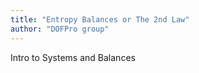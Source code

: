 ```yaml
---
title: "Entropy Balances or The 2nd Law"
author: "DOFPro group"
---
```


Intro to Systems and Balances
